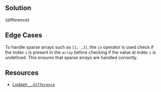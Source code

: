 

## Solution

<MDXCodeBlock>{difference}</MDXCodeBlock>

## Edge Cases

To handle sparse arrays such as `[1, ,3]`, the `in` operator is used check if the index `i` is present in the `array` before checking if the value at index `i` is undefined. This ensures that sparse arrays are handled correctly.

## Resources

- [Lodash `_.difference`](https://lodash.com/docs/#difference)
